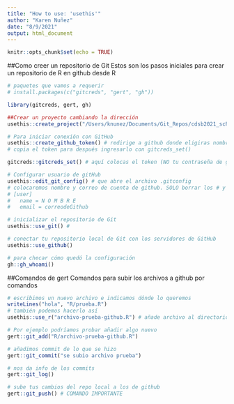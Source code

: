 ```yaml
---
title: "How to use: 'usethis'"
author: "Karen Nuñez"
date: "8/9/2021"
output: html_document
---
```


```r
knitr::opts_chunk$set(echo = TRUE)
```

##Como creer un repositorio de Git
Estos son los pasos iniciales para crear un repositorio de R en github desde R

```r
# paquetes que vamos a requerir
# install.packages(c("gitcreds", "gert", "gh"))

library(gitcreds, gert, gh)

##Crear un proyecto cambiando la dirección
usethis::create_project("/Users/knunez/Documents/Git_Repos/cdsb2021_scRNAseq_notas/")

# Para iniciar conexión con GitHub
usethis::create_github_token() # redirige a github donde eligiras nombre especifico del token
# copia el token para después ingresarlo con gitcreds_set()

gitcreds::gitcreds_set() # aquí colocas el token (NO tu contraseña de github!!!)

# Configurar usuario de gitHub
usethis::edit_git_config() # que abre el archivo .gitconfig
# colocaremos nombre y correo de cuenta de github. SOLO borrar los # y respetar los demas espacios
# [user]
#   name = N O M B R E
#   email = correodeGithub

# inicializar el repositorio de Git
usethis::use_git() #

# conectar tu repositorio local de Git con los servidores de GitHub
usethis::use_github()

# para checar cómo quedó la configuración
gh::gh_whoami() 
```
##Comandos de gert
Comandos para subir los archivos a github por comandos

```r
# escribimos un nuevo archivo e indicamos dónde lo queremos
writeLines("hola", "R/prueba.R")
# también podemos hacerlo así
usethis::use_r("archivo-prueba-github.R") # añade archivo al directorio R del proyecto actual

# Por ejemplo podríamos probar añadir algo nuevo
gert::git_add("R/archivo-prueba-github.R")

# añadimos commit de lo que se hizo
gert::git_commit("se subio archivo prueba")

# nos da info de los commits
gert::git_log()

# sube tus cambios del repo local a los de github
gert::git_push() # COMANDO IMPORTANTE
```

